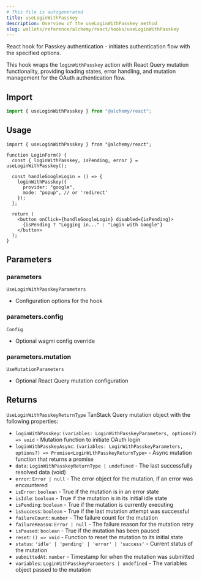 ```yaml
---
# This file is autogenerated
title: useLoginWithPasskey
description: Overview of the useLoginWithPasskey method
slug: wallets/reference/alchemy/react/hooks/useLoginWithPasskey
---
```


React hook for Passkey authentication - initiates authentication flow with the specified options.

This hook wraps the `loginWithPasskey` action with React Query mutation functionality,
providing loading states, error handling, and mutation management for the OAuth authentication flow.

## Import

```ts
import { useLoginWithPasskey } from "@alchemy/react";
```

## Usage

```tsx twoslash
import { useLoginWithPasskey } from "@alchemy/react";

function LoginForm() {
  const { loginWithPasskey, isPending, error } = useLoginWithPasskey();

  const handleGoogleLogin = () => {
    loginWithPasskey({
      provider: "google",
      mode: "popup", // or 'redirect'
    });
  };

  return (
    <button onClick={handleGoogleLogin} disabled={isPending}>
      {isPending ? "Logging in..." : "Login with Google"}
    </button>
  );
}
```

## Parameters

### parameters

`UseLoginWithPasskeyParameters`

- Configuration options for the hook

### parameters.config

`Config`

- Optional wagmi config override

### parameters.mutation

`UseMutationParameters`

- Optional React Query mutation configuration

## Returns

`UseLoginWithPasskeyReturnType`
TanStack Query mutation object with the following properties:

- `loginWithPasskey`: `(variables: LoginWithPasskeyParameters, options?) => void` - Mutation function to initiate OAuth login
- `loginWithPasskeyAsync`: `(variables: LoginWithPasskeyParameters, options?) => Promise<LoginWithPasskeyReturnType>` - Async mutation function that returns a promise
- `data`: `LoginWithPasskeyReturnType | undefined` - The last successfully resolved data (void)
- `error`: `Error | null` - The error object for the mutation, if an error was encountered
- `isError`: `boolean` - True if the mutation is in an error state
- `isIdle`: `boolean` - True if the mutation is in its initial idle state
- `isPending`: `boolean` - True if the mutation is currently executing
- `isSuccess`: `boolean` - True if the last mutation attempt was successful
- `failureCount`: `number` - The failure count for the mutation
- `failureReason`: `Error | null` - The failure reason for the mutation retry
- `isPaused`: `boolean` - True if the mutation has been paused
- `reset`: `() => void` - Function to reset the mutation to its initial state
- `status`: `'idle' | 'pending' | 'error' | 'success'` - Current status of the mutation
- `submittedAt`: `number` - Timestamp for when the mutation was submitted
- `variables`: `LoginWithPasskeyParameters | undefined` - The variables object passed to the mutation
